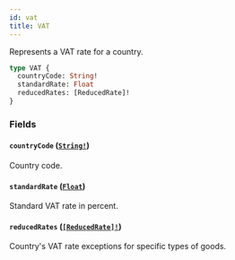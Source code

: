 ```yaml
---
id: vat
title: VAT
---
```


Represents a VAT rate for a country.

```graphql
type VAT {
  countryCode: String!
  standardRate: Float
  reducedRates: [ReducedRate]!
}
```

### Fields

#### `countryCode` ([`String!`](/api-reference/scalars/string.mdx))

Country code.

#### `standardRate` ([`Float`](/api-reference/scalars/float.mdx))

Standard VAT rate in percent.

#### `reducedRates` ([`[ReducedRate]!`](/api-reference/objects/reduced-rate.mdx))

Country's VAT rate exceptions for specific types of goods.
